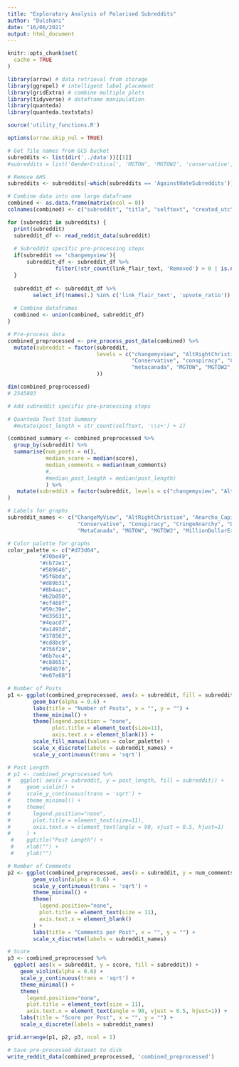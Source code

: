 ```yaml
---
title: "Exploratory Analysis of Polarised Subreddits"
author: "Dulshani"
date: "16/06/2021"
output: html_document
---
```


```r
knitr::opts_chunk$set(
  cache = TRUE
)

library(arrow) # data retrieval from storage
library(ggrepel) # intelligent label placement
library(gridExtra) # combine multiple plots
library(tidyverse) # dataframe manipulation
library(quanteda)
library(quanteda.textstats)

source('utility_functions.R')

options(arrow.skip_nul = TRUE)
```


```r
# Get file names from GCS bucket
subreddits <- list(dir('../data'))[[1]]
#subreddits = list('GenderCritical', 'MGTOW', 'MGTOW2', 'conservative', 'conspiracy', 'cringeanarchy', 'metacanada')

# Remove AHS
subreddits <- subreddits[-which(subreddits == 'AgainstHateSubreddits')]

# Combine data into one large dataframe
combined <- as.data.frame(matrix(ncol = 8))
colnames(combined) <- c("subreddit", "title", "selftext", "created_utc", "author", "num_comments", "score", "url")

for (subreddit in subreddits) {
  print(subreddit)
  subreddit_df <- read_reddit_data(subreddit)
  
  # Subreddit specific pre-processing steps
  if(subreddit == 'changemyview'){
      subreddit_df <- subreddit_df %>%
               filter(!str_count(link_flair_text, 'Removed') > 0 | is.na(link_flair_text))      
  }   
  
  subreddit_df <- subreddit_df %>%
        select_if(!names(.) %in% c('link_flair_text', 'upvote_ratio'))
  
  # Combine dataframes
  combined <- union(combined, subreddit_df)
}
```

```r
# Pre-process data
combined_preprocessed <- pre_process_post_data(combined) %>%
  mutate(subreddit = factor(subreddit, 
                            levels = c("changemyview", "AltRightChristian", "Anarcho_Capitalism", "askaconservative", "averageredditor", "Chodi", 
                                       "Conservative", "conspiracy", "CringeAnarchy", "donaldtrump",  "FemaleDatingStrategy", "GenderCritical", 
                                       "metacanada", "MGTOW", "MGTOW2", "milliondollarextreme", "ProtectAndServe", "The_Donald", "tucker_carlson","unpopularopinion")
                            ))
```

```r
dim(combined_preprocessed)
# 2545803  
```

```r
# Add subreddit specific pre-processing steps
```


```r
# Quanteda Text Stat Summary
  #mutate(post_length = str_count(selftext, '\\s+') + 1)
```

```r
(combined_summary <- combined_preprocessed %>%
  group_by(subreddit) %>%
  summarise(num_posts = n(),
            median_score = median(score),
            median_comments = median(num_comments)
            #,
            #median_post_length = median(post_length)
            ) %>%
   mutate(subreddit = factor(subreddit, levels = c("changemyview", "AltRightChristian", "Anarcho_Capitalism", "askaconservative",     "averageredditor", "Chodi", "Conservative", "conspiracy", "CringeAnarchy", "donaldtrump", "FemaleDatingStrategy", "GenderCritical", "metacanada", "MGTOW", "MGTOW2", "milliondollarextreme", "ProtectAndServe", "The_Donald", "tucker_carlson","unpopularopinion")))
)
```

```r
# Labels for graphs
subreddit_names <- c("ChangeMyView", "AltRightChristian", "Anarcho_Capitalism", "AskAConservative", "AverageRedditor", "Chodi", 
                      "Conservative", "Conspiracy", "CringeAnarchy", "DonaldTrump",  "FemaleDatingStrategy", "GenderCritical", 
                      "MetaCanada", "MGTOW", "MGTOW2", "MillionDollarExtreme", "ProtectAndServe", "The_Donald", "Tucker_Carlson","UnpopularOpinion")

# Color palette for graphs
color_palette <- c("#d73d64",
          "#70be49",
          "#cb72e1",
          "#589646",
          "#5f6bda",
          "#d89b31",
          "#8b4aac",
          "#b2b050",
          "#cf469f",
          "#59c39e",
          "#d35631",
          "#4eacd7",
          "#a1493d",
          "#378562",
          "#cd8bc9",
          "#756f29",
          "#6b7ec4",
          "#c88651",
          "#9d4b76",
          "#e07e88")
```

```r
# Number of Posts
p1 <- ggplot(combined_preprocessed, aes(x = subreddit, fill = subreddit)) +
        geom_bar(alpha = 0.6) +
        labs(title = "Number of Posts", x = "", y = "") +
        theme_minimal() +
        theme(legend.position = "none", 
              plot.title = element_text(size=11), 
              axis.text.x = element_blank()) +
        scale_fill_manual(values = color_palette) +
        scale_x_discrete(labels = subreddit_names) +
        scale_y_continuous(trans = 'sqrt')

# Post Length
# p1 <- combined_preprocessed %>%
#   ggplot( aes(x = subreddit, y = post_length, fill = subreddit)) +
#     geom_violin() +
#     scale_y_continuous(trans = 'sqrt') +
#     theme_minimal() +
#     theme(
#       legend.position="none",
#       plot.title = element_text(size=11),
#       axis.text.x = element_text(angle = 90, vjust = 0.5, hjust=1)
#     ) +
 #    ggtitle("Post Length") +
 #    xlab("") +
 #    ylab("")

# Number of Comments
p2 <- ggplot(combined_preprocessed, aes(x = subreddit, y = num_comments, fill = subreddit)) +
        geom_violin(alpha = 0.6) +
        scale_y_continuous(trans = 'sqrt') +
        theme_minimal() +
        theme(
          legend.position="none",
          plot.title = element_text(size = 11),
          axis.text.x = element_blank()
        ) +
        labs(title = "Comments per Post", x = "", y = "") +
        scale_x_discrete(labels = subreddit_names)

# Score
p3 <- combined_preprocessed %>%
  ggplot( aes(x = subreddit, y = score, fill = subreddit)) +
    geom_violin(alpha = 0.6) +
    scale_y_continuous(trans = 'sqrt') +
    theme_minimal() +
    theme(
      legend.position="none",
      plot.title = element_text(size = 11),
      axis.text.x = element_text(angle = 90, vjust = 0.5, hjust=1)) +
    labs(title = "Score per Post", x = "", y = "") +
    scale_x_discrete(labels = subreddit_names)
```


```r
grid.arrange(p1, p2, p3, ncol = 1)
```


```r
# Save pre-processed dataset to disk
write_reddit_data(combined_preprocessed, 'combined_preprocessed')
```

